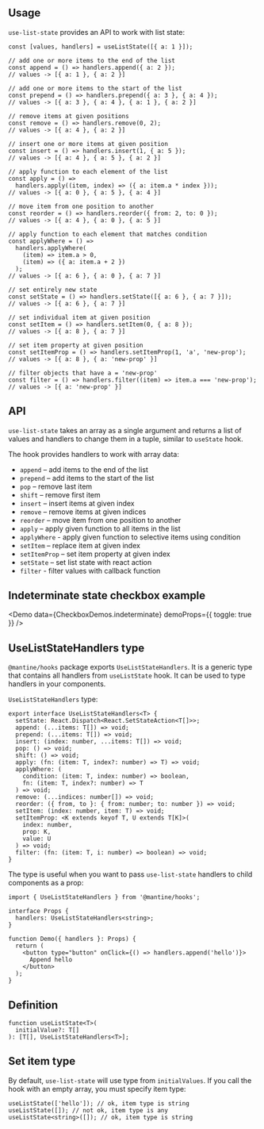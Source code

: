 

## Usage

`use-list-state` provides an API to work with list state:

```tsx
const [values, handlers] = useListState([{ a: 1 }]);

// add one or more items to the end of the list
const append = () => handlers.append({ a: 2 });
// values -> [{ a: 1 }, { a: 2 }]

// add one or more items to the start of the list
const prepend = () => handlers.prepend({ a: 3 }, { a: 4 });
// values -> [{ a: 3 }, { a: 4 }, { a: 1 }, { a: 2 }]

// remove items at given positions
const remove = () => handlers.remove(0, 2);
// values -> [{ a: 4 }, { a: 2 }]

// insert one or more items at given position
const insert = () => handlers.insert(1, { a: 5 });
// values -> [{ a: 4 }, { a: 5 }, { a: 2 }]

// apply function to each element of the list
const apply = () =>
  handlers.apply((item, index) => ({ a: item.a * index }));
// values -> [{ a: 0 }, { a: 5 }, { a: 4 }]

// move item from one position to another
const reorder = () => handlers.reorder({ from: 2, to: 0 });
// values -> [{ a: 4 }, { a: 0 }, { a: 5 }]

// apply function to each element that matches condition
const applyWhere = () =>
  handlers.applyWhere(
    (item) => item.a > 0,
    (item) => ({ a: item.a + 2 })
  );
// values -> [{ a: 6 }, { a: 0 }, { a: 7 }]

// set entirely new state
const setState = () => handlers.setState([{ a: 6 }, { a: 7 }]);
// values -> [{ a: 6 }, { a: 7 }]

// set individual item at given position
const setItem = () => handlers.setItem(0, { a: 8 });
// values -> [{ a: 8 }, { a: 7 }]

// set item property at given position
const setItemProp = () => handlers.setItemProp(1, 'a', 'new-prop');
// values -> [{ a: 8 }, { a: 'new-prop' }]

// filter objects that have a = 'new-prop'
const filter = () => handlers.filter((item) => item.a === 'new-prop');
// values -> [{ a: 'new-prop' }]
```

## API

`use-list-state` takes an array as a single argument and
returns a list of values and handlers to change them in a tuple, similar to `useState` hook.

The hook provides handlers to work with array data:

- `append` – add items to the end of the list
- `prepend` – add items to the start of the list
- `pop` – remove last item
- `shift` – remove first item
- `insert` – insert items at given index
- `remove` – remove items at given indices
- `reorder` – move item from one position to another
- `apply` – apply given function to all items in the list
- `applyWhere` - apply given function to selective items using condition
- `setItem` – replace item at given index
- `setItemProp` – set item property at given index
- `setState` – set list state with react action
- `filter` - filter values with callback function

## Indeterminate state checkbox example

<Demo
  data={CheckboxDemos.indeterminate}
  demoProps={{ toggle: true }}
/>

## UseListStateHandlers type

`@mantine/hooks` package exports `UseListStateHandlers`. It is a generic type
that contains all handlers from `useListState` hook. It can be used to type
handlers in your components.

`UseListStateHandlers` type:

```tsx
export interface UseListStateHandlers<T> {
  setState: React.Dispatch<React.SetStateAction<T[]>>;
  append: (...items: T[]) => void;
  prepend: (...items: T[]) => void;
  insert: (index: number, ...items: T[]) => void;
  pop: () => void;
  shift: () => void;
  apply: (fn: (item: T, index?: number) => T) => void;
  applyWhere: (
    condition: (item: T, index: number) => boolean,
    fn: (item: T, index?: number) => T
  ) => void;
  remove: (...indices: number[]) => void;
  reorder: ({ from, to }: { from: number; to: number }) => void;
  setItem: (index: number, item: T) => void;
  setItemProp: <K extends keyof T, U extends T[K]>(
    index: number,
    prop: K,
    value: U
  ) => void;
  filter: (fn: (item: T, i: number) => boolean) => void;
}
```

The type is useful when you want to pass `use-list-state` handlers to child components
as a prop:

```tsx
import { UseListStateHandlers } from '@mantine/hooks';

interface Props {
  handlers: UseListStateHandlers<string>;
}

function Demo({ handlers }: Props) {
  return (
    <button type="button" onClick={() => handlers.append('hello')}>
      Append hello
    </button>
  );
}
```

## Definition

```tsx
function useListState<T>(
  initialValue?: T[]
): [T[], UseListStateHandlers<T>];
```

## Set item type

By default, `use-list-state` will use type from `initialValues`.
If you call the hook with an empty array, you must specify item type:

```tsx
useListState(['hello']); // ok, item type is string
useListState([]); // not ok, item type is any
useListState<string>([]); // ok, item type is string
```
